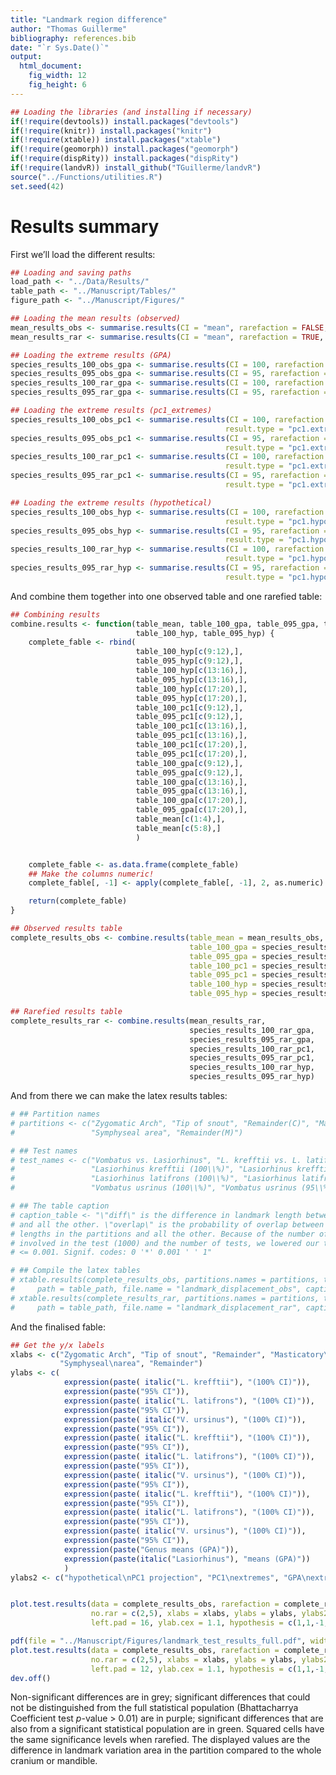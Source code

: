 ```yaml
---
title: "Landmark region difference"
author: "Thomas Guillerme"
bibliography: references.bib
date: "`r Sys.Date()`"
output:
  html_document:
    fig_width: 12
    fig_height: 6
---
```


```r
## Loading the libraries (and installing if necessary)
if(!require(devtools)) install.packages("devtools")
if(!require(knitr)) install.packages("knitr")
if(!require(xtable)) install.packages("xtable")
if(!require(geomorph)) install.packages("geomorph")
if(!require(dispRity)) install.packages("dispRity")
if(!require(landvR)) install_github("TGuillerme/landvR")
source("../Functions/utilities.R")
set.seed(42)
```

# Results summary


First we'll load the different results:

```r
## Loading and saving paths
load_path <- "../Data/Results/"
table_path <- "../Manuscript/Tables/"
figure_path <- "../Manuscript/Figures/"

## Loading the mean results (observed)
mean_results_obs <- summarise.results(CI = "mean", rarefaction = FALSE, rounding = 4)
mean_results_rar <- summarise.results(CI = "mean", rarefaction = TRUE, rounding = 4)

## Loading the extreme results (GPA)
species_results_100_obs_gpa <- summarise.results(CI = 100, rarefaction = FALSE, rounding = 4)
species_results_095_obs_gpa <- summarise.results(CI = 95, rarefaction = FALSE, rounding = 4)
species_results_100_rar_gpa <- summarise.results(CI = 100, rarefaction = TRUE, rounding = 4)
species_results_095_rar_gpa <- summarise.results(CI = 95, rarefaction = TRUE, rounding = 4)

## Loading the extreme results (pc1_extremes)
species_results_100_obs_pc1 <- summarise.results(CI = 100, rarefaction = FALSE, rounding = 4,
                                                result.type = "pc1.extremes")
species_results_095_obs_pc1 <- summarise.results(CI = 95, rarefaction = FALSE, rounding = 4,
                                                result.type = "pc1.extremes")
species_results_100_rar_pc1 <- summarise.results(CI = 100, rarefaction = TRUE, rounding = 4,
                                                result.type = "pc1.extremes")
species_results_095_rar_pc1 <- summarise.results(CI = 95, rarefaction = TRUE, rounding = 4,
                                                result.type = "pc1.extremes")

## Loading the extreme results (hypothetical)
species_results_100_obs_hyp <- summarise.results(CI = 100, rarefaction = FALSE, rounding = 4,
                                                result.type = "pc1.hypothetical")
species_results_095_obs_hyp <- summarise.results(CI = 95, rarefaction = FALSE, rounding = 4,
                                                result.type = "pc1.hypothetical")
species_results_100_rar_hyp <- summarise.results(CI = 100, rarefaction = TRUE, rounding = 4,
                                                result.type = "pc1.hypothetical")
species_results_095_rar_hyp <- summarise.results(CI = 95, rarefaction = TRUE, rounding = 4,
                                                result.type = "pc1.hypothetical")
```

And combine them together into one observed table and one rarefied table:

```r
## Combining results
combine.results <- function(table_mean, table_100_gpa, table_095_gpa, table_100_pc1, table_095_pc1,
                            table_100_hyp, table_095_hyp) {
    complete_fable <- rbind(
                            table_100_hyp[c(9:12),],
                            table_095_hyp[c(9:12),],
                            table_100_hyp[c(13:16),],
                            table_095_hyp[c(13:16),],
                            table_100_hyp[c(17:20),],
                            table_095_hyp[c(17:20),],
                            table_100_pc1[c(9:12),],
                            table_095_pc1[c(9:12),],
                            table_100_pc1[c(13:16),],
                            table_095_pc1[c(13:16),],
                            table_100_pc1[c(17:20),],
                            table_095_pc1[c(17:20),],
                            table_100_gpa[c(9:12),],
                            table_095_gpa[c(9:12),],
                            table_100_gpa[c(13:16),],
                            table_095_gpa[c(13:16),],
                            table_100_gpa[c(17:20),],
                            table_095_gpa[c(17:20),],
                            table_mean[c(1:4),],
                            table_mean[c(5:8),]
                            )


    complete_fable <- as.data.frame(complete_fable)
    ## Make the columns numeric!
    complete_fable[, -1] <- apply(complete_fable[, -1], 2, as.numeric)

    return(complete_fable)
}

## Observed results table
complete_results_obs <- combine.results(table_mean = mean_results_obs,
                                        table_100_gpa = species_results_100_obs_gpa,
                                        table_095_gpa = species_results_095_obs_gpa,
                                        table_100_pc1 = species_results_100_obs_pc1,
                                        table_095_pc1 = species_results_095_obs_pc1,
                                        table_100_hyp = species_results_100_obs_hyp,
                                        table_095_hyp = species_results_095_obs_hyp)

## Rarefied results table
complete_results_rar <- combine.results(mean_results_rar,
                                        species_results_100_rar_gpa,
                                        species_results_095_rar_gpa,
                                        species_results_100_rar_pc1,
                                        species_results_095_rar_pc1,
                                        species_results_100_rar_hyp,
                                        species_results_095_rar_hyp)
```

And from there we can make the latex results tables:

```r
# ## Partition names
# partitions <- c("Zygomatic Arch", "Tip of snout", "Remainder(C)", "Masticatory insertions",
#                 "Symphyseal area", "Remainder(M)")

# ## Test names
# test_names <- c("Vombatus vs. Lasiorhinus", "L. krefftii vs. L. latifrons",
#                 "Lasiorhinus krefftii (100\\%)", "Lasiorhinus krefftii (95\\%)",
#                 "Lasiorhinus latifrons (100\\%)", "Lasiorhinus latifrons (95\\%)",
#                 "Vombatus usrinus (100\\%)", "Vombatus usrinus (95\\%)")

# ## The table caption
# caption_table <- "\"diff\" is the difference in landmark length between the ones from the partition
# and all the other. \"overlap\" is the probability of overlap between the distribution of the landmark
# lengths in the partitions and all the other. Because of the number of bootstrap pseudo-replicates
# involved in the test (1000) and the number of tests, we lowered our threshold for rejecting H0 to p
# <= 0.001. Signif. codes: 0 '*' 0.001 ' ' 1"

# ## Compile the latex tables
# xtable.results(complete_results_obs, partitions.names = partitions, test.names = test_names,
#     path = table_path, file.name = "landmark_displacement_obs", caption = caption_table)
# xtable.results(complete_results_rar, partitions.names = partitions, test.names = test_names,
#     path = table_path, file.name = "landmark_displacement_rar", caption = caption_table)
```

And the finalised fable:

```r
## Get the y/x labels
xlabs <- c("Zygomatic Arch", "Tip of snout", "Remainder", "Masticatory\nmuscle insertions",
           "Symphyseal\narea", "Remainder")
ylabs <- c(
            expression(paste( italic("L. krefftii"), "(100% CI)")),
            expression(paste("95% CI")),
            expression(paste( italic("L. latifrons"), "(100% CI)")),
            expression(paste("95% CI")),
            expression(paste( italic("V. ursinus"), "(100% CI)")),
            expression(paste("95% CI")),
            expression(paste( italic("L. krefftii"), "(100% CI)")),
            expression(paste("95% CI")),
            expression(paste( italic("L. latifrons"), "(100% CI)")),
            expression(paste("95% CI")),
            expression(paste( italic("V. ursinus"), "(100% CI)")),
            expression(paste("95% CI")),
            expression(paste( italic("L. krefftii"), "(100% CI)")),
            expression(paste("95% CI")),
            expression(paste( italic("L. latifrons"), "(100% CI)")),
            expression(paste("95% CI")),
            expression(paste( italic("V. ursinus"), "(100% CI)")),
            expression(paste("95% CI")),
            expression(paste("Genus means (GPA)")),
            expression(paste(italic("Lasiorhinus"), "means (GPA)"))
            )  
ylabs2 <- c("hypothetical\nPC1 projection", "PC1\nextremes", "GPA\nextremes")


plot.test.results(data = complete_results_obs, rarefaction = complete_results_rar, p.value = 0.001,
                  no.rar = c(2,5), xlabs = xlabs, ylabs = ylabs, ylabs2 = ylabs2, digits = 3,
                  left.pad = 16, ylab.cex = 1.1, hypothesis = c(1,1,-1,1,1,-1), col.hypo = "blue")
```

```r
pdf(file = "../Manuscript/Figures/landmark_test_results_full.pdf", width = 12, height = 8)
plot.test.results(data = complete_results_obs, rarefaction = complete_results_rar, p.value = 0.001,
                  no.rar = c(2,5), xlabs = xlabs, ylabs = ylabs, ylabs2 = ylabs2, digits = 3,
                  left.pad = 12, ylab.cex = 1.1, hypothesis = c(1,1,-1,1,1,-1), col.hypo = "blue")
dev.off()
```

Non-significant differences are in grey; significant differences that could not be distinguished from the full statistical population (Bhattacharrya Coefficient test _p_-value > 0.01) are in purple; significant differences that are also from a significant statistical population are in green. Squared cells have the same significance levels when rarefied. The displayed values are the difference in landmark variation area in the partition compared to the whole cranium or mandible.
